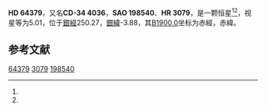 {{Starbox begin
| name = HD 64379
}}
{{Starbox observe
| epoch = [[J2000.0|J2000.0]]
| constell = {{星座名待查}}<ref name=SIMBAD>{{cite web
 | url=http://simbad.u-strasbg.fr/simbad/sim-id?Ident=HR+3079
 | title=Pulsating variable Star
 | publisher=Centre de Données astronomiques de Strasbourg
 | work=SIMBAD
 | accessdate=2012-07-13
 | archive-date=2016-03-17
 | archive-url=https://web.archive.org/web/20160317195746/http://simbad.u-strasbg.fr/simbad/sim-id?Ident=HR+3079
 | dead-url=no
 }}</ref><ref name=DATA>{{cite web
 | url=http://vizier.u-strasbg.fr/viz-bin/VizieR-5?-out.add=.&-source=5050&-corr=PK=HR&-out.max=9999&HR=3079
 | title=VizieR Detailed Page
 | accessdate=2012-07-13
 | archive-date=2016-03-05
 | archive-url=https://web.archive.org/web/20160305215204/http://vizier.u-strasbg.fr/viz-bin/VizieR-5?-out.add=.&-source=5050&-corr=PK=HR&-out.max=9999&HR=3079
 | dead-url=no
 }}</ref>
| 星官 = 
| ra = {{RA|7|52|15.7}}<ref name=SIMBAD /><ref name=DATA />
| dec = {{DEC|-34|42|19}}<ref name=SIMBAD /><ref name=DATA />
| appmag_v = 5.01<ref name=SIMBAD /><ref name=DATA />
}}
{{Starbox character
| class = F5V<ref name=SIMBAD /><ref name=DATA />
| b-v = 0.44<ref name=SIMBAD /><ref name=DATA />
| u-b = -0.06<ref name=SIMBAD /><ref name=DATA />
| r-i = <ref name=SIMBAD /><ref name=DATA />
| variable = 
}}
{{Starbox astrometry
| radial_v = -0.06
| prop_mo_ra = 27
| parallax = 0.074
| p_error = 
}}
{{Starbox catalog
| names =CD-34 4036，[[SAO星表|SAO]] 198540，[[HD星表|HD]] 64379，[[HR星表|HR]] 3079}}
{{Starbox reference |Simbad=HR+3079}}
{{Starbox end}}

'''HD 64379'''，又名'''CD-34 4036'''，'''SAO 198540'''、'''HR 3079'''，是一颗恒星<ref name=SIMBAD /><ref name=DATA />，视星等为5.01，位于[[銀道座標系|銀經]]250.27，[[銀道座標系|銀緯]]-3.88，其[[B1900.0|B1900.0]]坐标为赤經{{RA|7|48|31.5}}，赤緯{{DEC|-34|-3.88|14}}。

== 参考文献 ==
{{reflist}}

{{star-stub}}

[[Category:HD和HDE天體|64379]]
[[Category:HR天體|3079]]
[[Category:SAO天體|198540]]